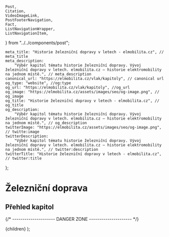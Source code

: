 	Post,
	Citation,
	VideoImageLink,
	PostFooterNavigation,
	Fact,
	ListNavigationWrapper,
	ListNavigationItem,
} from "../../components/post";


	meta_title: "Historie železniční dopravy v letech - elmobilita.cz", // meta_title
	meta_description:
		"Výběr kapitol tématu historie železniční dopravy. Vývoj železniční dopravy v letech. elmobilita.cz – historie elektromobility na jednom místě.", // meta_description
	canonical_url: "https://elmobilita.cz/vlak/kapitoly", // canonical url
	og_type: "website", //og:type
	og_url: "https://elmobilita.cz/vlak/kapitoly", //og_url
	og_image: "https://elmobilita.cz/assets/images/seo/og-image.png", // og_image
	og_title: "Historie železniční dopravy v letech - elmobilita.cz", // og_title
	og_description:
		"Výběr kapitol tématu historie železniční dopravy. Vývoj železniční dopravy v letech. elmobilita.cz – historie elektromobility na jednom místě.", // og_description
	twitterImage: "https://elmobilita.cz/assets/images/seo/og-image.png", // twitte:image
	twitterDescription:
		"Výběr kapitol tématu historie železniční dopravy. Vývoj železniční dopravy v letech. elmobilita.cz – historie elektromobility na jednom místě.", // twitter:description
	twitterTitle: "Historie železniční dopravy v letech - elmobilita.cz", // twitter:title
};

# Železniční doprava

## Přehled kapitol

<ListNavigationWrapper>
	<ListNavigationItem
		href="/vlak/uvod"
		text="Úvod do historie železniční dopravy"
	/>
	<ListNavigationItem
		href="/vlak/elektrifikace-ceske-zeleznice"
		text="Elektrifikace české železnice"
	/>
	<ListNavigationItem
		href="/vlak/detailni-elektrifikace-zeleznice-cr"
		text="Detailní vývoj elektrifikace železnice v České republice"
	/>
	<ListNavigationItem href="/vlak/zdroje" text="Zdroje" />
</ListNavigationWrapper>

<PostFooterNavigation
	hrefPrevious="/"
	hrefNext="/uvod"
	next="Následující"
	previous="Předchozí"
	previousEnabled="false"
	nextEnabled="true"
/>
{/* --------------------- DANGER ZONE --------------------- */}

<DefaultLayout metaData={metaData}>
	<MDXProvider
		components={{
			h2: H2,
			h3: H3,
			h4: H4,
			h6: H5,
			h5: H6,
		}}
	>
		<Post>{children}</Post>
	</MDXProvider>
</DefaultLayout>
);
